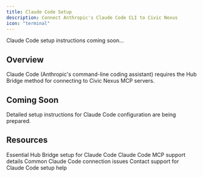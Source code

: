 ```yaml
---
title: Claude Code Setup
description: Connect Anthropic's Claude Code CLI to Civic Nexus
icon: "terminal"
---
```


<Note>
  Claude Code setup instructions coming soon...
</Note>

## Overview

Claude Code (Anthropic's command-line coding assistant) requires the Hub Bridge method for connecting to Civic Nexus MCP servers.

## Coming Soon

Detailed setup instructions for Claude Code configuration are being prepared.

## Resources

<CardGroup cols={2}>
  <Card title="Hub Bridge Guide" icon="bridge" href="/nexus/quickstart/hub-bridge">
    Essential Hub Bridge setup for Claude Code
  </Card>
  <Card title="Client Compatibility" icon="table" href="/nexus/reference/client-compatibility">
    Claude Code MCP support details
  </Card>
  <Card title="Troubleshooting" icon="wrench" href="/nexus/troubleshooting">
    Common Claude Code connection issues
  </Card>
  <Card title="Get Help" icon="slack" href="https://join.slack.com/t/civic-developers/shared_invite/zt-37tv9fyo7-aDT43mUjOFQwdQFmfZLTRw">
    Contact support for Claude Code setup help
  </Card>
</CardGroup>
